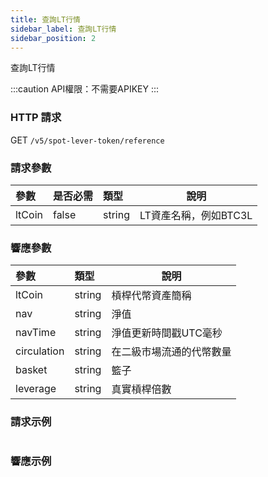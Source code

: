 ```yaml
---
title: 查詢LT行情
sidebar_label: 查詢LT行情
sidebar_position: 2
---
```

查詢LT行情

:::caution
API權限：不需要APIKEY
:::

### HTTP 請求
GET `/v5/spot-lever-token/reference`

### 請求參數
| 參數 | 是否必需 | 類型 | 說明|
|:----- |:-------|:-----|------ |
|ltCoin |false |string |LT資產名稱，例如BTC3L|

### 響應參數
| 參數 | 類型 | 說明|
|:----- |:-----|----- |
|ltCoin |string |槓桿代幣資產簡稱 |
|nav |string |淨值 |
|navTime |string |淨值更新時間戳UTC毫秒 |
|circulation |string |在二級市場流通的代幣數量 |
|basket	|string	|籃子 |
|leverage |string |真實槓桿倍數 |

### 請求示例

<Tabs>
<TabItem value="console" label="Console">

```http

```

</TabItem>
</Tabs>

### 響應示例

<Tabs>
<TabItem value="json" label="Json">

```json

```
</TabItem>
</Tabs>